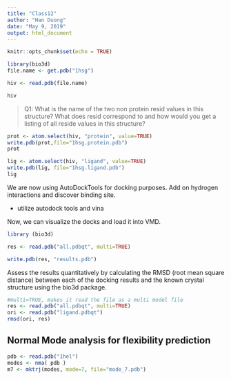 ```yaml
---
title: "Class12"
author: "Han Duong"
date: "May 9, 2019"
output: html_document
---
```


```r
knitr::opts_chunk$set(echo = TRUE)
```

```r
library(bio3d)
file.name <- get.pdb("1hsg")

hiv <- read.pdb(file.name)

hiv
```

>Q1: What is the name of the two non protein resid values in this structure? What does resid correspond to and how would you get a listing of all reside values in this structure? 


```r
prot <- atom.select(hiv, "protein", value=TRUE)
write.pdb(prot,file="1hsg.protein.pdb")
prot
```
```r
lig <- atom.select(hiv, "ligand", value=TRUE)
write.pdb(lig, file="1hsg.ligand.pdb")
lig
```

We are now using AutoDockTools for docking purposes. Add on hydrogen interactions and discover binding site. 

- utilize autodock tools and vina

Now, we can visualize the docks and load it into VMD. 

```r
library (bio3d)

res <- read.pdb("all.pdbqt", multi=TRUE)

write.pdb(res, "results.pdb")
```

Assess the results quantitatively by calculating the RMSD (root mean square distance) between each of the docking results and the known crystal structure using the bio3d package.

```r
#multi=TRUE, makes it read the file as a multi model file
res <- read.pdb("all.pdbqt", multi=TRUE)
ori <- read.pdb("ligand.pdbqt")
rmsd(ori, res)

```

## Normal Mode analysis for flexibility prediction

```r
pdb <- read.pdb("1hel")
modes <- nma( pdb )
m7 <- mktrj(modes, mode=7, file="mode_7.pdb")
```

